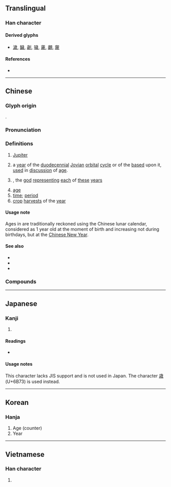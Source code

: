 {{also|歳|岁|亗|嵗}}
{{character info/new}}
==Translingual==
{{Han simplified forms|歲|歳|岁}}

===Han character===
{{Han char|rn=77|rad=止|as=09|sn=13|four=21253|canj=YMIHH|ids=⿱止⿵戌𣥂}}

====Derived glyphs====
* [[濊]], [[饖]], [[劌]], [[噦]], [[薉]], [[翽]], [[奯]]

====References====
* {{Han ref|kx=0577.020|dkj=16326|dj=0967.170|hdz=21443.200|uh=6B72|ud=27506|bh=B7B3|bd=47027}}

----

==Chinese==
{{zh-forms|s=岁|alt=嵗,歳,𫞓,𢧡,𢧁,㞸,亗,㒸}}

===Glyph origin===
{{Han etym}}
{{Han compound|步|戉|c1=s|c2=p|ls=psc}}.

===Pronunciation===
{{zh-pron
|m=suì
|c=seoi3
|c-t=lhui1
|h=pfs=se/soi/sui
|md=huói/suói
|md_note=huói - vernacular; suói - literary
|mn=xm,tp,mg,hc,tc,qz,ph:hè/qz,lk,sx,km,hc:hèr/zz,kh,tn,yl:hòe/sòe
|mn_note=hè/hèr/hòe - vernacular; sòe - literary
|mn-t=huê3/suê3
|mn-t_note=huê3 - vernacular; suê3 - literary
|w=2soe
|ma=y
|mc=y
|oc=y
|cat=n,cl
}}

===Definitions===
{{zh-hanzi}}

# {{lb|zh|classical}} [[Jupiter]] {{gloss|planet}}
# a [[year]] of the [[duodecennial]] [[Jovian]] [[orbital]] [[cycle]] or of the {{w|Chinese sexagenary cycle|sexagenary cycle}} [[base]]d upon it, {{lb|zh|particularly}} [[use]]d in [[discussion]] of [[age]].
#: {{zh-x|你 現在 幾 歲？|How old are you now?}}
#: {{zh-x|我 十八 歲。|I am 18 '''years''' old.}}
# {{w|Tai Sui}}, the [[god]] [[represent]]ing [[each]] of [[these]] [[year]]s
# [[age]]
# [[time]]; [[period]]
# [[crop]] [[harvest]]s of the [[year]]

====Usage note====
Ages in {{lang|zh|歲}} are traditionally reckoned using the Chinese lunar calendar, considered as 1 year old at the moment of birth and increasing not during birthdays, but at the [[Chinese New Year]].

====See also====
* {{zh-l|年|year < harvest}}
* {{zh-l|年紀}}
* {{zh-l|年齡}}

===Compounds===
{{zh-der|歲出|歲初|歲寒三友|歲末|歲暮|歲入|歲時|歲收|歲首|歲數|歲修|歲月|太歲|一歲三遷|一歲九遷|三呼萬歲|上了歲數|上歲數兒|亞歲|以日為歲|來歲|共歲|凶年饑歲|分歲|初歲|別歲|千歲|千歲一時|千秋萬歲|卒歲|去歲|同歲|善歲|嗣歲|嘉歲|報歲|報歲蘭|壓歲|壓歲錢|太歲年名|守歲|安太歲|客歲|富歲|實歲|寸陰若歲|崢嶸歲月|年歲|年深歲改|幾歲|度日如歲|度歲|徂歲|悲歡歲月|惡歲|撞太歲|撞鐘太歲|改歲|敗歲|新歲|日久歲深|日長歲久|旬歲|星歲|時和歲稔|時和歲豐|晚歲|暑歲|暮歲|望歲|期歲|樂歲|歉歲|歲不我與|歲事|歲凶|歲功|歲君|歲在龍蛇|歲夜|歲寒|歲寒不凋|歲寒松柏|歲差|歲幣|歲弊|歲星|歲時伏臘|歲晏|歲會|歲月不居|歲月如梭|歲月如流|歲月崢嶸|歲朘月耗|歲朝|歲杪|歲歲平安|歲比不登|歲稔年豐|歲考|歲荒|歲華|歲行|歲計|歲試|歲豐年稔|歲貢|歲闌|歲除|歲陰|歲陽|比歲|比歲不登|活太歲|犯歲|獻歲|玩日愒歲|玩歲愒日|發歲|百歲|百歲之好|百歲之後|百歲千秋|百歲羹|萬歲|萬歲千秋|萬歲爺|穰歲|窮年累歲|終歲|綺紈之歲|聊以卒歲|舊歲|花花太歲|虛歲|豐年稔歲|賀歲|足歲|辭歲|近歲|連歲|週歲|長命百歲|長歲錢|開歲|間歲|饑饉之歲}}

{{zh-cat|Beginning|Age}}

----

==Japanese==

===Kanji===
{{ja-kanji|grade=|rs=止09}}

# {{defn|lang=ja|sort=止09}}

====Readings====
* {{ja-readings|on=[[せい]] (sei), [[さい]] (sai)|kun=[[とし]] (toshi), [[よわい]] (yowai)}}

====Usage notes====
This character lacks JIS support and is not used in Japan. The character [[歳]] (U+6B73) is used instead.

----

==Korean==

===Hanja===
{{ko-hanja|hangeul=세|eumhun=|mr=se|y=sey}}

# Age (counter)
# Year

----

==Vietnamese==

===Han character===
{{vi-hantu|[[tuế]], [[tuổi]]|rs=止09}}

# {{defn|lang=vi|sort=止09}}